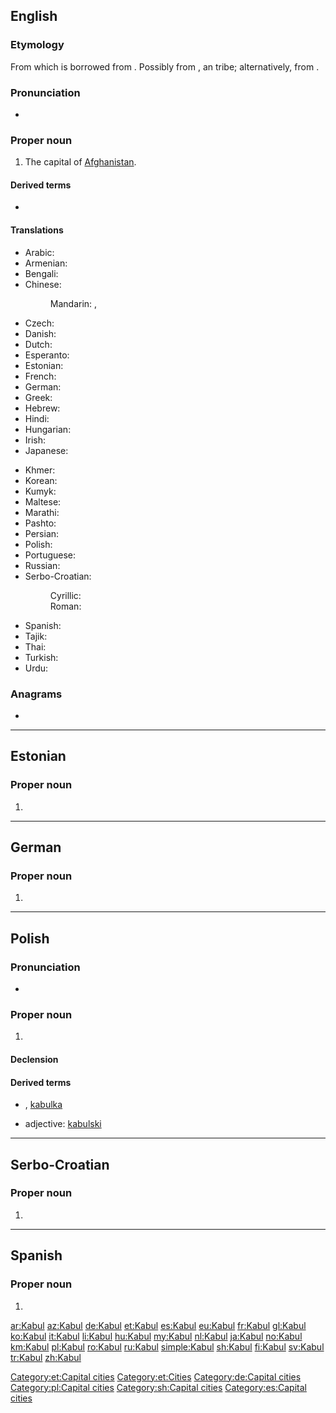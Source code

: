 {{also|kabul|Kábul}}
==English==
{{wikipedia}}

===Etymology===
From {{etyl|fa|en}} {{m|fa|کابل|tr=kâbol}} which is borrowed from {{etyl|ps|en}} {{m|ps| کابل |tr=kâbël}}. Possibly from {{m|en|Kambuja}}, an {{etyl|iir|en}} tribe; alternatively, from {{etyl|sa|en}} {{m|sa|कम्बुज}}.

===Pronunciation===
* {{IPA|/ˈkɑːbl̩/|lang=en}}

===Proper noun===
{{en-proper noun}}

# The capital of [[Afghanistan]].

====Derived terms====
* {{l|en|Kabulese}}

====Translations====
{{trans-top|capital of Afghanistan}}
* Arabic: {{t|ar|كَابُل|m}}
* Armenian: {{t|hy|Քաբուլ}}
* Bengali: {{t|bn|কাবুল|tr=Kabul|sc=Beng}}
* Chinese:
*: Mandarin: {{t+|cmn|喀布爾|sc=Hani}}, {{t+|cmn|喀布尔|tr=Kābù'ěr|sc=Hani}}
* Czech: {{t+|cs|Kábul|m}}
* Danish: {{t|da|Kabul}}
* Dutch: {{t+|nl|Kaboel}}
* Esperanto: {{t+|eo|Kabulo}}
* Estonian: {{t+|et|Kabul}}
* French: {{t+|fr|Kaboul}}
* German: {{t+|de|Kabul|n}}
* Greek: {{t+|el|Καμπούλ}}
* Hebrew: {{t|he|קאבול}}
* Hindi: {{t|hi|काबुल|tr=Kābula}}
* Hungarian: {{t+|hu|Kabul}}
* Irish: {{t|ga|Cabúl|m}}
* Japanese: {{t|ja|カブール|tr=Kabūru}}
{{trans-mid}}
* Khmer: {{t+|km|កាប៊ុល|tr=kaabul|sc=Khmr}}
* Korean: {{t+|ko|카불|tr=Kabul|sc=Hang}}
* Kumyk: {{t|kum|Къабул|tr=Qabul}}
* Maltese: {{t|mt|Kabul}}
* Marathi: {{t|mr|काबुल|tr=kābula|sc=Deva}}
* Pashto: {{t+|ps|کابل|tr=Kâbël|sc=ps-Arab}}
* Persian: {{t+|fa|کابل|tr=Kâbol}}
* Polish: {{t+|pl|Kabul|m}}
* Portuguese: {{t+|pt|Cabul|m}}
* Russian: {{t+|ru|Кабу́л|m}}
* Serbo-Croatian:
*: Cyrillic: {{t|sh|Кабул|m}}
*: Roman: {{t+|sh|Kabul|m}}
* Spanish: {{t+|es|Kabul|m}}
* Tajik: {{t+|tg|Кобул|sc=Cyrl}}
* Thai: {{t|th|คาบูล|tr=khābūl}}
* Turkish: {{t|tr|Kâbil}}
* Urdu: {{t|ur|کابل}}
{{trans-bottom}}

===Anagrams===
* {{l|en|baulk}}

{{topics|en|Cities in  Afghanistan|Capital cities}}

----

==Estonian==

===Proper noun===
{{head|et|proper noun}}

# {{l|en|Kabul}}

[[Category:et:Capital cities]]
[[Category:et:Cities]]

----

==German==
{{wikipedia|lang=de}}

===Proper noun===
{{de-proper noun|n}}

# {{l|en|Kabul}}

[[Category:de:Capital cities]]

----

==Polish==

===Pronunciation===
* {{IPA|/ˈkabul/|lang=pl}}

===Proper noun===
{{head|pl|proper noun|g=m}}

# {{l|en|Kabul}}

====Declension====
{{pl-decl-noun-sing|Kabul|Kabulu|Kabulowi|Kabul|Kabulem|Kabulu|Kabulu}}

====Derived terms====
* {{l|pl|kabulczyk|g=m}}, [[kabulka]] {{g|f}}
* adjective: [[kabulski]]

[[Category:pl:Capital cities]]

----

==Serbo-Croatian==
{{wikipedia|lang=sh}}

===Proper noun===
{{sh-proper noun|g=m}}

# {{l|en|Kabul}}

[[Category:sh:Capital cities]]

----

==Spanish==
{{wikipedia|lang=es}}

===Proper noun===
{{es-proper noun|m}}

# {{place|es|city|c/Afghanistan|t1=Kabul}}

[[Category:es:Capital cities]]

[[ar:Kabul]]
[[az:Kabul]]
[[de:Kabul]]
[[et:Kabul]]
[[es:Kabul]]
[[eu:Kabul]]
[[fr:Kabul]]
[[gl:Kabul]]
[[ko:Kabul]]
[[it:Kabul]]
[[li:Kabul]]
[[hu:Kabul]]
[[my:Kabul]]
[[nl:Kabul]]
[[ja:Kabul]]
[[no:Kabul]]
[[km:Kabul]]
[[pl:Kabul]]
[[ro:Kabul]]
[[ru:Kabul]]
[[simple:Kabul]]
[[sh:Kabul]]
[[fi:Kabul]]
[[sv:Kabul]]
[[tr:Kabul]]
[[zh:Kabul]]